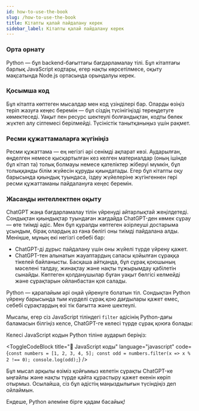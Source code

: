 ```yaml
---
id: how-to-use-the-book
slug: /how-to-use-the-book
title: Кітапты қалай пайдалану керек
sidebar_label: Кітапты қалай пайдалану керек
---
```



### Орта орнату

Python — бұл backend-бағыттағы бағдарламалау тілі. Бұл кітаптағы барлық JavaScript кодтары, егер нақты көрсетілмесе, оқыту мақсатында Node.js ортасында орындалуы керек.

### Қосымша код

Бұл кітапта көптеген мысалдар мен код үзінділері бар. Оларды өзіңіз теріп жазуға кеңес беремін — бұл сіздің түсінігіңізді тереңдетуге көмектеседі. Уақыт пен ресурс шектеулі болғандықтан, кодты бөлек жүктеп алу сілтемесі берілмейді. Түсіністік танытқаныңыз үшін рақмет.

### Ресми құжаттамаларға жүгініңіз

Ресми құжаттама — ең негізгі әрі сенімді ақпарат көзі. Аударылған, өңделген немесе қысқартылған кез келген материалдар (оның ішінде бұл кітап та) толық болмауы немесе қателіктер жіберуі мүмкін, бұл толыққанды білім жүйесін құруды қиындатады. Егер бұл кітапты оқу барысында қиындық туындаса, іздеу жүйелеріне жүгінгеннен гөрі ресми құжаттаманы пайдалануға кеңес беремін.

### Жасанды интеллектпен оқыту

ChatGPT жаңа бағдарламалау тілін үйренуді айтарлықтай жеңілдетеді. Сондықтан қиындықтар туындаған жағдайда ChatGPT-ден көмек сұрау — өте тиімді әдіс. Мен бұл құралды көптеген әзірлеуші достарыма ұсындым, бірақ олардың аз ғана бөлігі оны тиімді пайдалана алды. Меніңше, мұның екі негізгі себебі бар:
 - ChatGPT-ді дұрыс пайдалану үшін оны жүйелі түрде үйрену қажет.
 - ChatGPT-тен алынатын жауаптардың сапасы қойылған сұраққа тікелей байланысты. Басқаша айтқанда, бұл сұрақ қоюшының мәселені талдау, жинақтау және нақты тұжырымдау қабілетін сынайды. Көптеген қолданушылар бұған уақыт бөлгісі келмейді және сұрақтарын ойланбастан қоя салады.

Python — қарапайым әрі оңай үйренуге болатын тіл. Сондықтан Python үйрену барысында тым күрделі сұрақ қою дағдылары қажет емес, себебі сұрақтардың өзі тік бағытта және шектеулі.

Мысалы, егер сіз JavaScript тіліндегі `filter` әдісінің Python-дағы баламасын білгіңіз келсе, ChatGPT-ге келесі түрде сұрақ қоюға болады:

Келесі JavaScript кодын Python тіліне аударып беріңіз:

<ToggleCodeBlock
  title="📄 JavaScript коды"
  language="javascript"
  code={`const numbers = [1, 2, 3, 4, 5];
const odd = numbers.filter(x => x % 2 !== 0);
console.log(odd);`}
/>

Бұл мысал арқылы өзіміз қойғымыз келетін сұрақты ChatGPT-ке ыңғайлы және нақты түрде қайта құрастыру қажет екенін көріп отырмыз. Осылайша, сіз бұл әдістің маңыздылығын түсіндіңіз деп ойлаймын.

Ендеше, Python әлеміне бірге қадам басайық!
